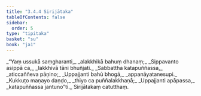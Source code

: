 ```yaml
---
title: "3.4.4 Sirijātaka"
tableOfContents: false
sidebar:
  order: 5
type: "tipitaka"
basket: "su"
book: "ja1"
---
```



<DynamicBreadcrumb />

<Division number="100" book="ja1">

<Paragraph number="808" type="verses" book="ja1">
_“Yaṃ ussukā saṃgharanti,_  
_alakkhikā bahuṃ dhanaṃ;_  
_Sippavanto asippā ca,_  
_lakkhivā tāni bhuñjati._  

</Paragraph>

</Division>
<Division number="101" book="ja1">

<Paragraph number="809" type="verses" book="ja1">
_Sabbattha katapuññassa,_  
_aticcaññeva pāṇino;_  
_Uppajjanti bahū bhogā,_  
_appanāyatanesupi._  

</Paragraph>

</Division>
<Division number="102" book="ja1">

<Paragraph number="810" type="verses" book="ja1">
_Kukkuṭo maṇayo daṇḍo,_  
_thiyo ca puññalakkhaṇā;_  
_Uppajjanti apāpassa,_  
_katapuññassa jantuno”ti._  


</Paragraph>
</Division>

<Paragraph number="811" type="center" book="ja1">
Sirijātakaṃ catutthaṃ.
</Paragraph>